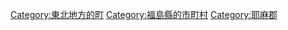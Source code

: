 {{Commonscat|Inawashiro, Fukushima}}
{{Catmore}}

{{DEFAULTSORT:Inawashiro}}
[[Category:東北地方的町|Category:東北地方的町]]
[[Category:福島縣的市町村|Category:福島縣的市町村]]
[[Category:耶麻郡|Category:耶麻郡]]